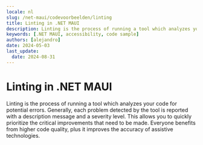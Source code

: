```yaml
---
locale: nl
slug: /net-maui/codevoorbeelden/linting
title: Linting in .NET MAUI
description: Linting is the process of running a tool which analyzes your code for potential errors.
keywords: [.NET MAUI, accessibility, code sample]
authors: [alejandro]
date: 2024-05-03
last_update:
  date: 2024-08-31
---
```


# Linting in .NET MAUI

Linting is the process of running a tool which analyzes your code for potential errors. Generally, each problem detected by the tool is reported with a description message and a severity level. This allows you to quickly prioritize the critical improvements that need to be made. Everyone benefits from higher code quality, plus it improves the accuracy of assistive technologies.

<CodeSample id="linting" platform="net-maui" locale="en"/>
